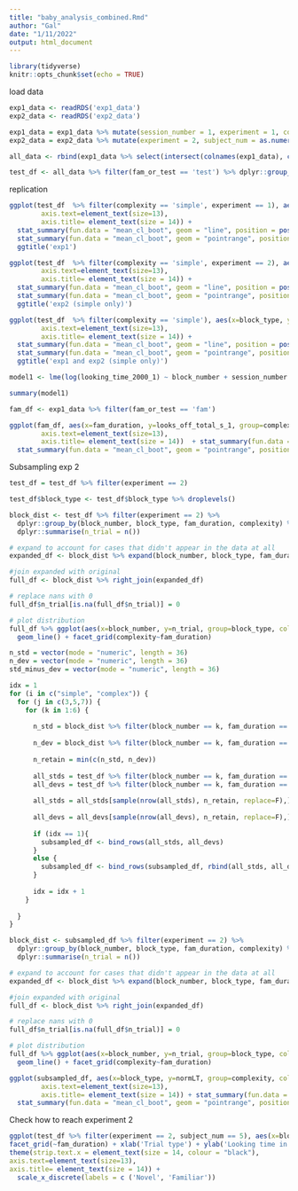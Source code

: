 ```yaml
---
title: "baby_analysis_combined.Rmd"
author: "Gal"
date: "1/11/2022"
output: html_document
---
```


```r

library(tidyverse)
knitr::opts_chunk$set(echo = TRUE)
```


load data
```r
exp1_data <- readRDS('exp1_data')
exp2_data <- readRDS('exp2_data')

exp1_data = exp1_data %>% mutate(session_number = 1, experiment = 1, complexity = 'simple', subject_num = subject_id) 
exp2_data = exp2_data %>% mutate(experiment = 2, subject_num = as.numeric(subject_num)) 

all_data <- rbind(exp1_data %>% select(intersect(colnames(exp1_data), colnames(exp2_data))), exp2_data %>% select(intersect(colnames(exp1_data), colnames(exp2_data)))) %>% mutate(experiment = as.factor(experiment))

test_df <- all_data %>% filter(fam_or_test == 'test') %>% dplyr::group_by(subject_num) %>% dplyr::mutate(normLT = (looking_time_2000_1-mean(looking_time_2000_1))/sd(looking_time_2000_1)) %>% select(c(session_number, subject_num, block_number, block_type, fam_duration), everything())

```


replication
```r

ggplot(test_df  %>% filter(complexity == 'simple', experiment == 1), aes(x=block_type, y=normLT, group=fam_duration)) + geom_point(alpha=0.2, position = position_dodge(width = .1)) + facet_grid(~fam_duration) + xlab('Trial type') + ylab('normalized LT') + labs(color = 'Complexity') + theme_classic() + theme(strip.text.x = element_text(size = 14, colour = "black"),
        axis.text=element_text(size=13),
        axis.title= element_text(size = 14)) + 
  stat_summary(fun.data = "mean_cl_boot", geom = "line", position = position_dodge(width = .1)) + 
  stat_summary(fun.data = "mean_cl_boot", geom = "pointrange", position = position_dodge(width = .1)) +
  ggtitle('exp1') 

ggplot(test_df  %>% filter(complexity == 'simple', experiment == 2), aes(x=block_type, y=normLT, group=fam_duration)) + geom_point(alpha=0.2, position = position_dodge(width = .1)) + facet_grid(~fam_duration) + xlab('Trial type') + ylab('normalized LT') + labs(color = 'Complexity') + theme_classic() + theme(strip.text.x = element_text(size = 14, colour = "black"),
        axis.text=element_text(size=13),
        axis.title= element_text(size = 14)) + 
  stat_summary(fun.data = "mean_cl_boot", geom = "line", position = position_dodge(width = .1)) + 
  stat_summary(fun.data = "mean_cl_boot", geom = "pointrange", position = position_dodge(width = .1)) +
  ggtitle('exp2 (simple only)') 

ggplot(test_df  %>% filter(complexity == 'simple'), aes(x=block_type, y=normLT, group=fam_duration)) + geom_point(alpha=0.2, position = position_dodge(width = .1)) + facet_grid(~fam_duration) + xlab('Trial type') + ylab('normalized LT') + labs(color = 'Complexity') + theme_classic() + theme(strip.text.x = element_text(size = 14, colour = "black"),
        axis.text=element_text(size=13),
        axis.title= element_text(size = 14)) + 
  stat_summary(fun.data = "mean_cl_boot", geom = "line", position = position_dodge(width = .1)) + 
  stat_summary(fun.data = "mean_cl_boot", geom = "pointrange", position = position_dodge(width = .1)) +
  ggtitle('exp1 and exp2 (simple only)') 

```
```r

model1 <- lme(log(looking_time_2000_1) ~ block_number + session_number + experiment + block_type * fam_duration, random = ~1|subject_num, data = test_df %>% filter(complexity == 'simple') %>% mutate(fam_duration = as.numeric(fam_duration), subject_num = as.numeric(subject_num)))

summary(model1)
```



```r
fam_df <- exp1_data %>% filter(fam_or_test == 'fam')

ggplot(fam_df, aes(x=fam_duration, y=looks_off_total_s_1, group=complexity)) + geom_point(alpha=0.2, position = position_dodge(width = .1)) + xlab('Trial type') + ylab('LT in sec') + labs(color = 'Complexity') + theme_classic() + theme(strip.text.x = element_text(size = 14, colour = "black"),
        axis.text=element_text(size=13),
        axis.title= element_text(size = 14))  + stat_summary(fun.data = "mean_cl_boot", geom = "line", position = position_dodge(width = .1)) + 
  stat_summary(fun.data = "mean_cl_boot", geom = "pointrange", position = position_dodge(width = .1)) +ggtitle('exp 1') 

```
Subsampling exp 2
```r


test_df = test_df %>% filter(experiment == 2)

test_df$block_type <- test_df$block_type %>% droplevels()

block_dist <- test_df %>% filter(experiment == 2) %>%
  dplyr::group_by(block_number, block_type, fam_duration, complexity) %>% 
  dplyr::summarise(n_trial = n())

# expand to account for cases that didn't appear in the data at all  
expanded_df <- block_dist %>% expand(block_number, block_type, fam_duration, complexity) 

#join expanded with original
full_df <- block_dist %>% right_join(expanded_df) 

# replace nans with 0
full_df$n_trial[is.na(full_df$n_trial)] = 0 

# plot distribution
full_df %>% ggplot(aes(x=block_number, y=n_trial, group=block_type, color = block_type)) + geom_point(alpha=.8, position = position_dodge(width = .1))  + 
  geom_line() + facet_grid(complexity~fam_duration)

n_std = vector(mode = "numeric", length = 36)
n_dev = vector(mode = "numeric", length = 36)
std_minus_dev = vector(mode = "numeric", length = 36)

idx = 1
for (i in c("simple", "complex")) {
  for (j in c(3,5,7)) {
    for (k in 1:6) {
      
      n_std = block_dist %>% filter(block_number == k, fam_duration == j, complexity == i, block_type == 'Std') %>% pull(n_trial)
      
      n_dev = block_dist %>% filter(block_number == k, fam_duration == j, complexity == i, block_type == 'Dev') %>% pull(n_trial)
    
      n_retain = min(c(n_std, n_dev))
      
      all_stds = test_df %>% filter(block_number == k, fam_duration == j, complexity == i, block_type == 'Std')
      all_devs = test_df %>% filter(block_number == k, fam_duration == j, complexity == i, block_type == 'Dev')
      
      all_stds = all_stds[sample(nrow(all_stds), n_retain, replace=F),]
      
      all_devs = all_devs[sample(nrow(all_devs), n_retain, replace=F),]
    
      if (idx == 1){
        subsampled_df <- bind_rows(all_stds, all_devs)
      }
      else {
        subsampled_df <- bind_rows(subsampled_df, rbind(all_stds, all_devs))
      }
      
      idx = idx + 1
    }
    
  }
}

block_dist <- subsampled_df %>% filter(experiment == 2) %>%
  dplyr::group_by(block_number, block_type, fam_duration, complexity) %>% 
  dplyr::summarise(n_trial = n())

# expand to account for cases that didn't appear in the data at all  
expanded_df <- block_dist %>% expand(block_number, block_type, fam_duration, complexity) 

#join expanded with original
full_df <- block_dist %>% right_join(expanded_df) 

# replace nans with 0
full_df$n_trial[is.na(full_df$n_trial)] = 0 

# plot distribution
full_df %>% ggplot(aes(x=block_number, y=n_trial, group=block_type, color = block_type)) + geom_point(alpha=.8, position = position_dodge(width = .4))  + 
  geom_line() + facet_grid(complexity~fam_duration)

ggplot(subsampled_df, aes(x=block_type, y=normLT, group=complexity, color = complexity)) + geom_point(alpha=0.2, position = position_dodge(width = .1)) + facet_grid(~fam_duration) + xlab('Trial type') + ylab('normalized LT') + labs(color = 'Complexity') + theme_classic() + theme(strip.text.x = element_text(size = 14, colour = "black"),
        axis.text=element_text(size=13),
        axis.title= element_text(size = 14)) + stat_summary(fun.data = "mean_cl_boot", geom = "line", position = position_dodge(width = .1)) + 
  stat_summary(fun.data = "mean_cl_boot", geom = "pointrange", position = position_dodge(width = .1)) +ggtitle('subsampled') 


```

Check how to reach experiment 2

```r

ggplot(test_df %>% filter(experiment == 2, subject_num == 5), aes(x=block_type, y=looking_time_2000_1, color=complexity)) + geom_point(alpha=0.8, position = position_dodge(width = .1), size = 5) +
facet_grid(~fam_duration) + xlab('Trial type') + ylab('Looking time in sec') + theme_classic() +
theme(strip.text.x = element_text(size = 14, colour = "black"),
axis.text=element_text(size=13),
axis.title= element_text(size = 14)) + 
  scale_x_discrete(labels = c ('Novel', 'Familiar'))

```